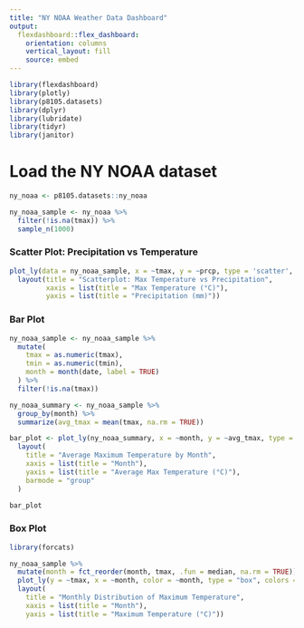 ```yaml
---
title: "NY NOAA Weather Data Dashboard"
output: 
  flexdashboard::flex_dashboard:
    orientation: columns
    vertical_layout: fill
    source: embed
---
```


```r
library(flexdashboard)
library(plotly)
library(p8105.datasets)
library(dplyr)
library(lubridate)
library(tidyr)
library(janitor)
```

# Load the NY NOAA dataset
```r
ny_noaa <- p8105.datasets::ny_noaa

ny_noaa_sample <- ny_noaa %>%
  filter(!is.na(tmax)) %>%
  sample_n(1000) 

```


### Scatter Plot: Precipitation vs Temperature

```r
plot_ly(data = ny_noaa_sample, x = ~tmax, y = ~prcp, type = 'scatter', mode = 'markers') %>%
  layout(title = "Scatterplot: Max Temperature vs Precipitation",
         xaxis = list(title = "Max Temperature (°C)"),
         yaxis = list(title = "Precipitation (mm)"))
```


### Bar Plot

```r

ny_noaa_sample <- ny_noaa_sample %>%
  mutate(
    tmax = as.numeric(tmax),    
    tmin = as.numeric(tmin),    
    month = month(date, label = TRUE) 
  ) %>%
  filter(!is.na(tmax))

ny_noaa_summary <- ny_noaa_sample %>%
  group_by(month) %>%
  summarize(avg_tmax = mean(tmax, na.rm = TRUE))

bar_plot <- plot_ly(ny_noaa_summary, x = ~month, y = ~avg_tmax, type = "bar", marker = list(color = "viridis")) %>%
  layout(
    title = "Average Maximum Temperature by Month",
    xaxis = list(title = "Month"),
    yaxis = list(title = "Average Max Temperature (°C)"),
    barmode = "group"
  )

bar_plot
```


### Box Plot
```r
library(forcats)

ny_noaa_sample %>%
  mutate(month = fct_reorder(month, tmax, .fun = median, na.rm = TRUE)) %>% 
  plot_ly(y = ~tmax, x = ~month, color = ~month, type = "box", colors = "viridis") %>%
  layout(
    title = "Monthly Distribution of Maximum Temperature",
    xaxis = list(title = "Month"),
    yaxis = list(title = "Maximum Temperature (°C)"))

```